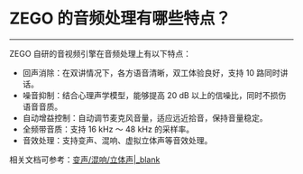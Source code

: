 # ZEGO 的音频处理有哪些特点？

- - -

ZEGO 自研的音视频引擎在音频处理上有以下特点：

- 回声消除：在双讲情况下，各方语音清晰，双工体验良好，支持 10 路同时讲话。
- 噪音抑制：结合心理声学模型，能够提高 20 dB 以上的信噪比，同时不损伤语音音质。
- 自动增益控制：自动调节麦克风音量，适应远近拾音，保持音量稳定。
- 全频带音质：支持 16 kHz ～ 48 kHz 的采样率。
- 音效处理：支持变声、混响、虚拟立体声等音效处理。


相关文档可参考：[变声/混响/立体声\|_blank](https://doc-zh.zego.im/article/4304)
